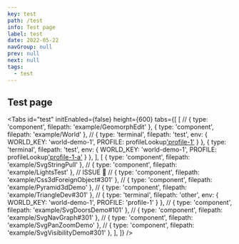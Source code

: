 ```yaml
---
key: test
path: /test
info: Test page
label: test
date: 2022-05-22
navGroup: null
prev: null
next: null
tags:
  - test
---
```



## Test page

<Tabs
  id="test"
  initEnabled={false}
  height={600}
  tabs={[
    [
      // { type: 'component', filepath: 'example/GeomorphEdit' },
      { type: 'component', filepath: 'example/World' },
      // { type: 'terminal', filepath: 'test', env: { WORLD_KEY: 'world-demo-1', PROFILE: profileLookup['profile-1']() } },
      { type: 'terminal', filepath: 'test', env: { WORLD_KEY: 'world-demo-1', PROFILE: profileLookup['profile-1-a']() } },
    ],
    [
    { type: 'component', filepath: 'example/SvgStringPull' },
    // { type: 'component', filepath: 'example/LightsTest' }, // ISSUE 🚧
    // { type: 'component', filepath: 'example/Css3dForeignObject#301' },
    // { type: 'component', filepath: 'example/Pyramid3dDemo' },
    // { type: 'component', filepath: 'example/TriangleDev#301' },
    // { type: 'terminal', filepath: 'other', env: { WORLD_KEY: 'world-demo-1', PROFILE: 'profile-1' } },
    // { type: 'component', filepath: 'example/SvgDoorsDemo#101' },
    // { type: 'component', filepath: 'example/SvgNavGraph#301' },
    // { type: 'component', filepath: 'example/SvgPanZoomDemo' },
    // { type: 'component', filepath: 'example/SvgVisibilityDemo#301' },
    ],
  ]}
/>
